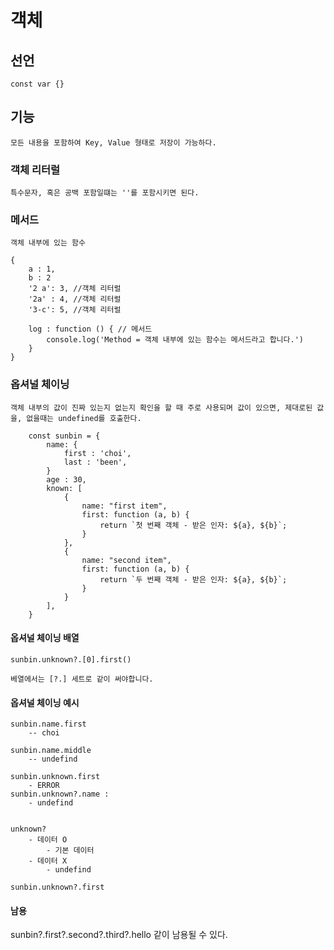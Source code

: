 # 객체

## 선언

    const var {}

## 기능

    모든 내용을 포함하여 Key, Value 형태로 저장이 가능하다.

### 객체 리터럴

    특수문자, 혹은 공백 포함일떄는 ''를 포함시키면 된다.

### 메서드

    객체 내부에 있는 함수

```
{
    a : 1,
    b : 2
    '2 a': 3, //객체 리터럴
    '2a' : 4, //객체 리터럴
    '3-c': 5, //객체 리터럴

    log : function () { // 메서드
        console.log('Method = 객체 내부에 있는 함수는 메서드라고 합니다.')
    }
}
```

### 옵셔널 체이닝

    객체 내부의 값이 진짜 있는지 없는지 확인을 할 때 주로 사용되며 값이 있으면, 제대로된 값을, 없을때는 undefined를 호출한다.

```
    const sunbin = {
        name: {
            first : 'choi',
            last : 'been',
        }
        age : 30,
        known: [
            {
                name: "first item",
                first: function (a, b) {
                    return `첫 번째 객체 - 받은 인자: ${a}, ${b}`;
                }
            },
            {
                name: "second item",
                first: function (a, b) {
                    return `두 번째 객체 - 받은 인자: ${a}, ${b}`;
                }
            }
        ],
    }
```

#### 옵셔널 체이닝 배열

```
sunbin.unknown?.[0].first()

베열에서는 [?.] 세트로 같이 써야합니다.
```

#### 옵셔널 체이닝 예시

```
sunbin.name.first
    -- choi

sunbin.name.middle
    -- undefind

sunbin.unknown.first
    - ERROR
sunbin.unknown?.name :
    - undefind


unknown?
    - 데이터 O
        - 기본 데이터
    - 데이터 X
        - undefind

sunbin.unknown?.first
```

#### 남용

sunbin?.first?.second?.third?.hello 같이 남용될 수 있다.
